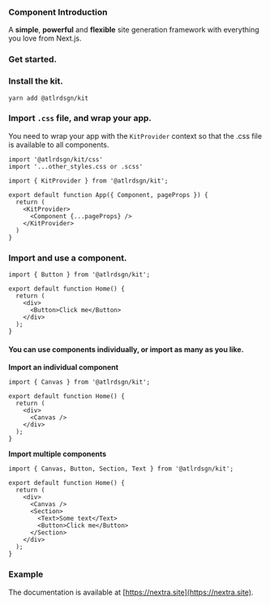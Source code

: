### Component Introduction

A **simple**, **powerful** and **flexible** site generation framework with everything you love from Next.js.

### Get started.

 
<Steps>
 
### Install the kit.
 
```shell copy
yarn add @atlrdsgn/kit
```
 
### Import `.css` file, and wrap your app.
You need to wrap your app with the `KitProvider` context so that the .css file is available to all components.
 
```tsx
import '@atlrdsgn/kit/css'
import '...other_styles.css or .scss'

import { KitProvider } from '@atlrdsgn/kit';

export default function App({ Component, pageProps }) {
  return (
    <KitProvider>
      <Component {...pageProps} />
    </KitProvider>
  )
}
```

### Import and use a component.

```tsx
import { Button } from '@atlrdsgn/kit';

export default function Home() {
  return (
    <div>
      <Button>Click me</Button>
    </div>
  );
}
```

</Steps>

#### You can use components individually, or import as many as you like.

**Import an individual component**

```tsx
import { Canvas } from '@atlrdsgn/kit';

export default function Home() {
  return (
    <div>
      <Canvas />
    </div>
  );
}
```

**Import multiple components**

```tsx
import { Canvas, Button, Section, Text } from '@atlrdsgn/kit';

export default function Home() {
  return (
    <div>
      <Canvas />
      <Section>
        <Text>Some text</Text>
        <Button>Click me</Button>
      </Section>
    </div>
  );
}
```

### Example

The documentation is available at [https://nextra.site](https://nextra.site).
